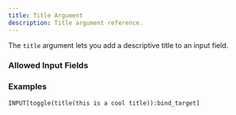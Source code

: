 ---
title: Title Argument
description: Title argument reference.
---


<InputFieldArgumentInfo type={InputFieldArgumentType.TITLE}></InputFieldArgumentInfo>

The `title` argument lets you add a descriptive title to an input field.

### Allowed Input Fields

<InputFieldArgumentAllowedInputFields type={InputFieldArgumentType.TITLE}></InputFieldArgumentAllowedInputFields>

### Examples

```
INPUT[toggle(title(this is a cool title)):bind_target]
```
